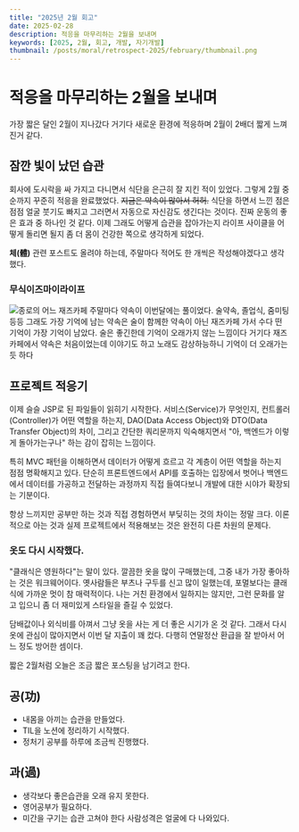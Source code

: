 ```yaml
---
title: "2025년 2월 회고"
date: 2025-02-28
description: 적응을 마무리하는 2월을 보내며
keywords: [2025, 2월, 회고, 개발, 자기개발]
thumbnail: /posts/moral/retrospect-2025/february/thumbnail.png
---
```


# 적응을 마무리하는 2월을 보내며

가장 짧은 달인 2월이 지나갔다 거기다 새로운 환경에 적응하며 2월이 2배더 짧게 느껴진거 같다.


## 잠깐 빛이 났던 습관
회사에 도시락을 싸 가지고 다니면서 식단을 은근히 잘 지킨 적이 있었다. 그렇게 2월 중순까지 꾸준히 적응을 완료했었다. ~~지금은 약속이 많아서 허허.~~
식단을 하면서 느낀 점은 점점 얼굴 붓기도 빠지고 그러면서 자동으로 자신감도 생긴다는 것이다. 진짜 운동의 좋은 효과 중 하나인 것 같다.
이제 그래도 어떻게 습관을 잡아가는지 라이프 사이클을 어떻게 돌리면 될지 좀 더 몸이 건강한 쪽으로 생각하게 되었다.

**체(體)** 관련 포스트도 올려야 하는데, 주말마다 적어도 한 개씩은 작성해야겠다고 생각했다.

### 무식이즈마이라이프

![종로의 어느 재즈카페](/posts/moral/retrospect-2025/february/jazbar.jpg)
주말마다 약속이 이번달에는 풀이었다. 술약속, 졸업식, 줌미팅 등등 그래도 가장 기억에 남는 약속은 술이 함께한 약속이 아닌 재즈카페 가서 수다 떤 기억이 가장 기억이 남았다. 술은 좋긴한데 기억이 오래가지 않는 느낌이다 거기다 재즈카페에서 약속은 처음이었는데 이야기도 하고 노래도 감상하능하니 기억이 더 오래가는듯 하다

## 프로젝트 적응기
이제 슬슬 JSP로 된 파일들이 읽히기 시작한다. 서비스(Service)가 무엇인지, 컨트롤러(Controller)가 어떤 역할을 하는지, DAO(Data Access Object)와 DTO(Data Transfer Object)의 차이, 그리고 간단한 쿼리문까지 익숙해지면서 "아, 백엔드가 이렇게 돌아가는구나" 하는 감이 잡히는 느낌이다.

특히 MVC 패턴을 이해하면서 데이터가 어떻게 흐르고 각 계층이 어떤 역할을 하는지 점점 명확해지고 있다. 단순히 프론트엔드에서 API를 호출하는 입장에서 벗어나 백엔드에서 데이터를 가공하고 전달하는 과정까지 직접 들여다보니 개발에 대한 시야가 확장되는 기분이다.

항상 느끼지만 공부만 하는 것과 직접 경험하면서 부딪히는 것의 차이는 정말 크다. 이론적으로 아는 것과 실제 프로젝트에서 적용해보는 것은 완전히 다른 차원의 문제다.

### 옷도 다시 시작했다.
"클래식은 영원하다"는 말이 있다. 깔끔한 옷을 많이 구매했는데, 그중 내가 가장 좋아하는 것은 워크웨어이다. 옛사람들은 부츠나 구두를 신고 많이 일했는데, 포멀보다는 클래식에 가까운 멋이 참 매력적이다. 나는 거친 환경에서 일하지는 않지만, 그런 문화를 알고 입으니 좀 더 재미있게 스타일을 즐길 수 있었다.

담배값이나 외식비를 아껴서 그냥 옷을 사는 게 더 좋은 시기가 온 것 같다. 그래서 다시 옷에 관심이 많아지면서 이번 달 지출이 꽤 컸다. 다행히 연말정산 환급을 잘 받아서 어느 정도 방어한 셈이다.


짧은 2월처럼 오늘은 조금 짧은 포스팅을 남기려고 한다.


## 공(功)
- 내몸을 아끼는 습관을 만들었다.
- TIL을 노션에 정리하기 시작했다.
- 정처기 공부를 하루에 조금씩 진행했다.
## 과(過)
- 생각보다 좋은습관을 오래 유지 못한다.
- 영어공부가 필요하다.
- 미간을 구기는 습관 고쳐야 한다 사람성격은 얼굴에 다 나와있다.

